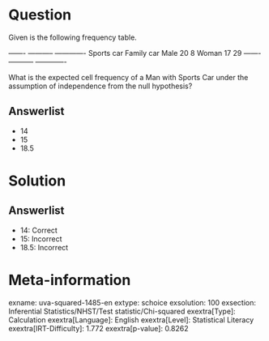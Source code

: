 Question
========

Given is the following frequency table.

  ------- ----------- ------------- Sports car Family car Male 20 8 Woman 17 29 ------- ----------- -------------

What is the expected cell frequency of a Man with Sports Car under the assumption of independence from the null hypothesis?

Answerlist
----------

* 14
* 15
* 18.5

Solution
========

Answerlist
----------

* 14: Correct
* 15: Incorrect
* 18.5: Incorrect

Meta-information
================
exname: uva-squared-1485-en
extype: schoice
exsolution: 100
exsection: Inferential Statistics/NHST/Test statistic/Chi-squared
exextra[Type]: Calculation
exextra[Language]: English
exextra[Level]: Statistical Literacy
exextra[IRT-Difficulty]: 1.772
exextra[p-value]: 0.8262
